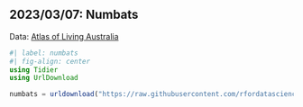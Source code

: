 ## 2023/03/07: Numbats

Data: [Atlas of Living Australia](https://github.com/rfordatascience/tidytuesday/blob/master/data/2023/2023-03-07/readme.md)

```julia
#| label: numbats
#| fig-align: center
using Tidier
using UrlDownload

numbats = urldownload("https://raw.githubusercontent.com/rfordatascience/tidytuesday/master/data/2023/2023-03-07/numbats.csv") |> DataFrame ;

```

